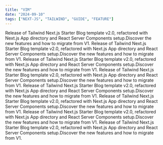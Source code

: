 ```yaml
---
title: "VIM"
date: "2024-09-10"
tags: ["NEXT-JS", "TAILWIND", "GUIDE", "FEATURE"]
---
```


Release of Tailwind Next.js Starter Blog template v2.0, refactored with Next.js App directory and React Server Components setup.Discover the new features and how to migrate from V1.
Release of Tailwind Next.js Starter Blog template v2.0, refactored with Next.js App directory and React Server Components setup.Discover the new features and how to migrate from V1.
Release of Tailwind Next.js Starter Blog template v2.0, refactored with Next.js App directory and React Server Components setup.Discover the new features and how to migrate from V1.
Release of Tailwind Next.js Starter Blog template v2.0, refactored with Next.js App directory and React Server Components setup.Discover the new features and how to migrate from V1.
Release of Tailwind Next.js Starter Blog template v2.0, refactored with Next.js App directory and React Server Components setup.Discover the new features and how to migrate from V1.
Release of Tailwind Next.js Starter Blog template v2.0, refactored with Next.js App directory and React Server Components setup.Discover the new features and how to migrate from V1.
Release of Tailwind Next.js Starter Blog template v2.0, refactored with Next.js App directory and React Server Components setup.Discover the new features and how to migrate from V1.
Release of Tailwind Next.js Starter Blog template v2.0, refactored with Next.js App directory and React Server Components setup.Discover the new features and how to migrate from V1.
